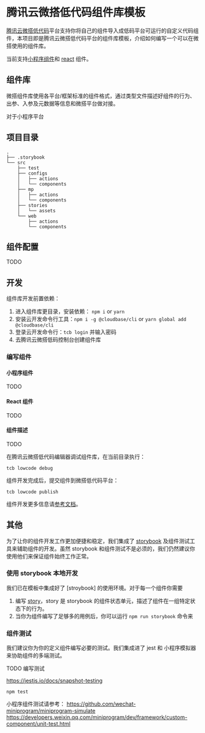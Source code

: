 
<Meta title="Introduction" />

<style>{`
  .subheading {
    --mediumdark: '#999999';
    font-weight: 900;
    font-size: 13px;
    color: #999;
    letter-spacing: 6px;
    line-height: 24px;
    text-transform: uppercase;
    margin-bottom: 12px;
    margin-top: 40px;
  }

  .link-list {
    display: grid;
    grid-template-columns: 1fr;
    grid-template-rows: 1fr 1fr;
    row-gap: 10px;
  }

  @media (min-width: 620px) {
    .link-list {
      row-gap: 20px;
      column-gap: 20px;
      grid-template-columns: 1fr 1fr;
    }
  }

  @media all and (-ms-high-contrast:none) {
  .link-list {
      display: -ms-grid;
      -ms-grid-columns: 1fr 1fr;
      -ms-grid-rows: 1fr 1fr;
    }
  }

  .link-item {
    display: block;
    padding: 20px 30px 20px 15px;
    border: 1px solid #00000010;
    border-radius: 5px;
    transition: background 150ms ease-out, border 150ms ease-out, transform 150ms ease-out;
    color: #333333;
    display: flex;
    align-items: flex-start;
  }

  .link-item:hover {
    border-color: #1EA7FD50;
    transform: translate3d(0, -3px, 0);
    box-shadow: rgba(0, 0, 0, 0.08) 0 3px 10px 0;
  }

  .link-item:active {
    border-color: #1EA7FD;
    transform: translate3d(0, 0, 0);
  }

  .link-item strong {
    font-weight: 700;
    display: block;
    margin-bottom: 2px;
  }
  
  .link-item img {
    height: 40px;
    width: 40px;
    margin-right: 15px;
    flex: none;
  }

  .link-item span {
    font-size: 14px;
    line-height: 20px;
  }

  .tip {
    display: inline-block;
    border-radius: 1em;
    font-size: 11px;
    line-height: 12px;
    font-weight: 700;
    background: #E7FDD8;
    color: #66BF3C;
    padding: 4px 12px;
    margin-right: 10px;
    vertical-align: top;
  }

  .tip-wrapper {
    font-size: 13px;
    line-height: 20px;
    margin-top: 40px;
    margin-bottom: 40px;
  }

  .tip-wrapper code {
    font-size: 12px;
    display: inline-block;
  }

  
`}</style>

# 腾讯云微搭低代码组件库模板

[腾讯云微搭低代码]平台支持你将自己的组件导入成低码平台可运行的自定义代码组件，本项目即是腾讯云微搭低代码平台的组件库模板，介绍如何编写一个可以在微搭使用的组件库。

当前支持[小程序组件]和 [react] 组件。

## 组件库

微搭组件库使用各平台/框架标准的组件格式，通过类型文件描述好组件的行为、出参、入参及元数据等信息和微搭平台做对接。

对于小程序平台

## 项目目录

```
.
├── .storybook
└── src
    ├── test
    ├── configs
    │   ├── actions
    │   └── components
    ├── mp
    │   ├── actions
    │   └── components
    ├── stories
    │   └── assets
    └── web
        ├── actions
        └── components
```

## 组件配置

TODO

## 开发

组件库开发前置依赖：

1. 进入组件库更目录，安装依赖： `npm i` or `yarn`
2. 安装云开发命令行工具：`npm i -g @cloudbase/cli` or `yarn global add @cloudbase/cli`
3. 登录云开发命令行：`tcb login` 并输入密码
4. 去腾讯云微搭低码控制台创建组件库

### 编写组件

#### 小程序组件

TODO

#### React 组件

TODO

#### 组件描述

TODO

在腾讯云微搭低代码编辑器调试组件库，在当前目录执行：

```
tcb lowcode debug
```

组件开发完成后，提交组件到微搭低代码平台：

```
tcb lowcode publish
```

组件开发更多信息请[参考文档](https://docs.cloudbase.net/lowcode/custom-components/quick-start/comps.html)。

## 其他

为了让你的组件开发工作更加便捷和稳定，我们集成了 [storybook] 及组件测试工具来辅助组件的开发。虽然 storybook 和组件测试不是必须的，我们仍然建议你使用他们来保证组件始终工作正常。

### 使用 storybook 本地开发

我们已在模板中集成好了 [stroybook] 的使用环境。对于每一个组件你需要

1. 编写 [story](https://storybook.js.org/docs/react/get-started/whats-a-story)，story 是 storybook 的组件状态单元，描述了组件在一组特定状态下的行为。
2. 当你为组件编写了足够多的用例后，你可以运行 `npm run storybook` 命令来

### 组件测试

我们建议你为你的定义组件编写必要的测试。我们集成进了 jest 和 小程序模拟器来协助组件的多端测试。

TODO
编写测试

https://jestjs.io/docs/snapshot-testing

```
npm test
```

小程序组件测试请参考：
https://github.com/wechat-miniprogram/miniprogram-simulate
https://developers.weixin.qq.com/miniprogram/dev/framework/custom-component/unit-test.html

[腾讯云微搭低代码]: (https://cloud.tencent.com/product/weda)
[小程序组件]: (https://developers.weixin.qq.com/miniprogram/dev/framework/custom-component/)
[react]: (https://reactjs.org/)
[storybook]: (https://storybook.js.org/)
